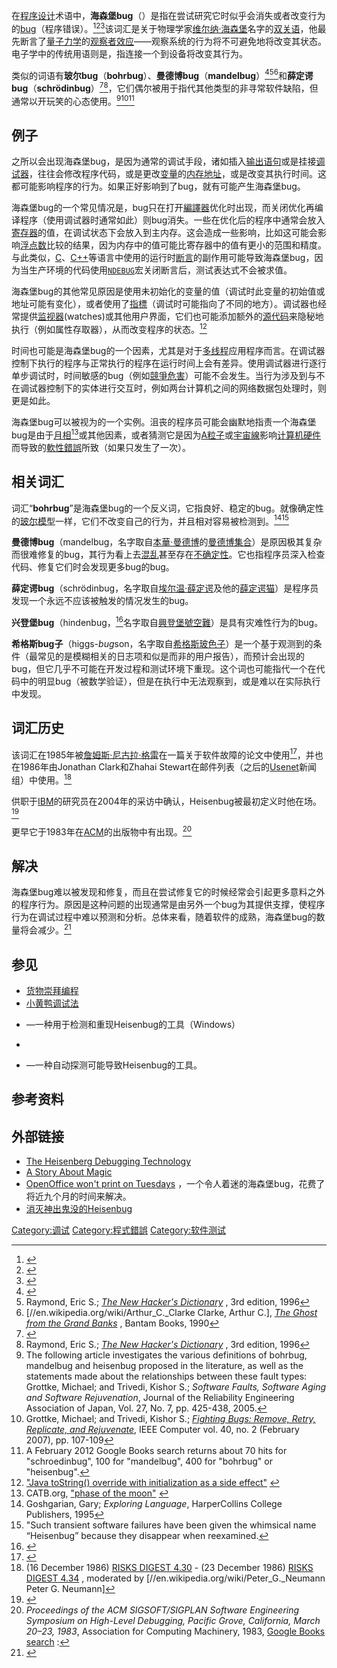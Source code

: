 在[[程序设计|程序设计]]术语中，'''海森堡bug'''（{{lang-en|'''heisenbug'''}}）是指在尝试研究它时似乎会消失或者改变行为的[[程序错误|bug]]（程序错误）。<ref name="jarhei">{{Cite web|url=http://catb.org/jargon/html/H/heisenbug.html|title=The Jargon File: heisenbug|accessdate=2017-04-09|archive-date=2012-09-05|archive-url=https://web.archive.org/web/20120905011442/http://www.catb.org/jargon/html/H/heisenbug.html|dead-url=no}}</ref><ref>{{cite journal|title=飘忽无定的海森堡BUG教你搞定幽灵问题|journal=程序员：游戏创造|date=2008年|issue=4|url=http://www.cqvip.com/qk/87226a/200804/27041918.html|accessdate=2017-04-09|archive-date=2017-04-10|archive-url=https://web.archive.org/web/20170410050601/http://www.cqvip.com/qk/87226a/200804/27041918.html|dead-url=no}}</ref><ref>{{cite web|title=Bug的类型|url=http://www.vaikan.com/types-of-bugs/|website=外刊IT评论|accessdate=2017-04-09|archive-url=https://web.archive.org/web/20170409202820/http://www.vaikan.com/types-of-bugs/|archive-date=2017-04-09|dead-url=yes}}</ref>该词汇是关于物理学家[[维尔纳·海森堡|维尔纳·海森堡]]名字的[[双关语|双关语]]，他最先断言了[[量子力学|量子力学]]的[[观察者效应|观察者效应]]——观察系统的行为将不可避免地将改变其状态。电子学中的传统用语则是{{tsl|en|Probe effect|探针效应}}，指连接一个{{tsl|en|Test probe|测试探针}}到设备将改变其行为。

类似的词语有'''玻尔bug'''（'''bohrbug'''）、'''曼德博bug'''（'''mandelbug'''）<ref name="jarman">{{Cite web|url=http://catb.org/jargon/html/M/mandelbug.html|title=The Jargon File: Mandelbug|accessdate=2013-09-05|publisher=Catb.org|archive-date=2013-09-08|archive-url=https://web.archive.org/web/20130908164410/http://www.catb.org/jargon/html/M/mandelbug.html|dead-url=no}}</ref><ref>Raymond, Eric S.; [https://books.google.com/books?id=g80P_4v4QbIC&pg=PA295&dq=mandelbug ''The New Hacker's Dictionary''] {{Wayback|url=https://books.google.com/books?id=g80P_4v4QbIC&pg=PA295&dq=mandelbug |date=20161207155654 }}, 3rd edition, 1996</ref><ref>[//en.wikipedia.org/wiki/Arthur_C._Clarke Clarke, Arthur C.], [http://www.google.ca/search?tbm=bks&q=%22The+Mandelbug.+Get+Ada+to+explain+it+to+you+someday.%22 ''The Ghost from the Grand Banks''] {{Wayback|url=http://www.google.ca/search?tbm=bks&q=%22The+Mandelbug.+Get+Ada+to+explain+it+to+you+someday.%22 |date=20181004234239 }}, Bantam Books, 1990</ref>和'''薛定谔bug'''（'''schrödinbug'''）<ref name="jarsch">{{Cite web|url=http://www.catb.org/jargon/html/S/schroedinbug.html|title=The Jargon File: Schroedinbug|accessdate=2013-09-05|publisher=Catb.org|archive-date=2013-09-08|archive-url=https://web.archive.org/web/20130908164221/http://www.catb.org/jargon/html/S/schroedinbug.html|dead-url=no}}</ref><ref>Raymond, Eric S.; [https://books.google.com/books?id=g80P_4v4QbIC&pg=PA397&dq=schroedinbug ''The New Hacker's Dictionary''] {{Wayback|url=https://books.google.com/books?id=g80P_4v4QbIC&pg=PA397&dq=schroedinbug |date=20161207124824 }}, 3rd edition, 1996</ref>，它们偶尔被用于指代其他类型的非寻常软件缺陷，但通常以开玩笑的心态使用。<ref>The following article investigates the various definitions of bohrbug, mandelbug and heisenbug proposed in the literature, as well as the statements made about the relationships between these fault types: Grottke, Michael; and Trivedi, Kishor S.; ''Software Faults, Software Aging and Software Rejuvenation'', Journal of the Reliability Engineering Association of Japan, Vol. 27, No. 7, pp. 425-438, 2005.</ref><ref>Grottke, Michael; and Trivedi, Kishor S.; [https://web.archive.org/web/20100327174716/http://www.computer.org/portal/web/csdl/doi/10.1109/MC.2007.55 ''Fighting Bugs: Remove, Retry, Replicate, and Rejuvenate''], IEEE Computer vol. 40, no. 2 (February 2007), pp. 107-109</ref><ref>A February 2012 Google Books search returns about 70 hits for "schroedinbug", 100 for "mandelbug", 400 for "bohrbug" or "heisenbug".</ref>

== 例子 ==
之所以会出现海森堡bug，是因为通常的调试手段，诸如插入[[I/O|输出语句]]或是挂接[[调试工具|调试器]]，往往会修改程序代码，或是更改[[变量|变量]]的[[内存地址|内存地址]]，或是改变其执行时间。这都可能影响程序的行为。如果正好影响到了bug，就有可能产生海森堡bug。

海森堡bug的一个常见情况是，bug只在打开[[編譯器|編譯器]]优化时出现，而关闭优化再编译程序（使用调试器时通常如此）则bug消失。一些在优化后的程序中通常会放入[[寄存器|寄存器]]的值，在调试状态下会放入到主内存。这会造成一些影响，比如这可能会影响[[浮点数|浮点数]]比较的结果，因为内存中的值可能比寄存器中的值有更小的范围和精度{{fact}}。与此类似，[[C语言|C]]、[[C++|C++]]等语言中使用的运行时[[斷言_(程式)|断言]]的副作用可能导致海森堡bug，因为当生产环境的代码使用<code>[[Assert.h|NDEBUG]]</code>宏关闭断言后，测试表达式不会被求值。

海森堡bug的其他常见原因是使用未初始化的变量的值（调试时此变量的初始值或地址可能有变化），或者使用了{{tsl|en|Fandango on core||无效的}}[[指標_(電腦科學)|指標]]（调试时可能指向了不同的地方）。调试器也经常提供[[断点|监视器]](watches)或其他用户界面，它们也可能添加额外的[[源代码|源代码]]来隐秘地执行（例如属性存取器），从而改变程序的状态。<ref>[http://debuggers.co/java/enterprise/2014/06/17/Kyle-Harr.html "Java toString() override with initialization as a side effect"] {{webarchive|url=https://web.archive.org/web/20141230005029/http://debuggers.co/java/enterprise/2014/06/17/Kyle-Harr.html |date=2014-12-30 }}</ref>

时间也可能是海森堡bug的一个因素，尤其是对于[[多线程|多线程]]应用程序而言。在调试器控制下执行的程序与正常执行的程序在运行时间上会有差异。使用调试器进行逐行单步调试时，时间敏感的bug（例如[[競爭危害|競爭危害]]）可能不会发生。当行为涉及到与不在调试器控制下的实体进行交互时，例如两台计算机之间的网络数据包处理时，则更是如此。

海森堡bug可以被视为{{tsl|en|Observer effect (information technology)|信息技术中的观察者效应}}的一个实例。沮丧的程序员可能会幽默地指责一个海森堡bug是由于[[月相|月相]]<ref>CATB.org, [http://www.catb.org/jargon/html/P/phase-of-the-moon.html "phase of the moon"] {{Wayback|url=http://www.catb.org/jargon/html/P/phase-of-the-moon.html |date=20170411231703 }}</ref>或其他因素，或者猜测它是因为[[Α粒子|Α粒子]]或[[宇宙線|宇宙線]]影响[[计算机硬件|计算机硬件]]而导致的[[軟性錯誤|軟性錯誤]]所致（如果只发生了一次）。

== 相关词汇 ==
词汇“'''bohrbug'''”是海森堡bug的一个反义词，它指良好、稳定的bug。就像确定性的[[玻尔模型|玻尔模型]]一样，它们不改变自己的行为，并且相对容易被检测到。<ref>Goshgarian, Gary; ''Exploring Language'', HarperCollins College Publishers, 1995</ref><ref>"Such transient software failures have been given the whimsical name “Heisenbug” because they disappear when reexamined. </ref>

'''曼德博bug'''（mandelbug，名字取自[[本華·曼德博|本華·曼德博]]的[[曼德博集合|曼德博集合]]）是原因极其复杂而很难修复的bug，其行为看上去[[混沌理论|混乱]]甚至存在[[确定性模型|不确定性]]。它也指程序员深入检查代码、修复它们时会发现更多bug的bug。{{Fact|date=August 2016}}

'''薛定谔bug'''（schrödinbug，名字取自[[埃尔温·薛定谔|埃尔温·薛定谔]]及他的[[薛定谔猫|薛定谔猫]]）是程序员发现一个永远不应该被触发的情况发生的bug。{{Fact|date=August 2016}}

'''兴登堡bug'''（hindenbug，<ref>{{Cite web|url=http://c2.com/cgi/wiki?HindenBug|title=Hinden Bug|accessdate=2017-04-09|archive-date=2013-09-21|archive-url=https://web.archive.org/web/20130921055632/http://c2.com/cgi/wiki?HindenBug|dead-url=no}}</ref>{{Better source|date=August 2016}}名字取自[[興登堡號空難|興登堡號空難]]）是具有灾难性行为的bug。

'''希格斯bug子'''（higgs-''bug''son，名字取自[[希格斯玻色子|希格斯玻色子]]）是一个基于观测到的条件（最常见的是模糊相关的日志项和似是而非的用户报告），而预计会出现的bug，但它几乎不可能在开发过程和测试环境下重现。这个词也可能指代一个在代码中的明显bug（被数学验证），但是在执行中无法观察到，或是难以在实际执行中发现。

== 词汇历史 ==
该词汇在1985年被[[詹姆斯·尼古拉·格雷|詹姆斯·尼古拉·格雷]]在一篇关于软件故障的论文中使用<ref>{{Cite web|url=http://citeseer.ist.psu.edu/viewdoc/summary?doi=10.1.1.59.6561 <!-- http://www.hpl.hp.com/techreports/tandem/TR-85.7.pdf -->|title=Why Do Computers Stop And What Can Be Done About It?|last=Gray|first=Jim|year=1985|work=Technical Report 85.7|publisher=Tandem Computers|accessdate=2017-04-09|archive-date=2014-12-19|archive-url=https://web.archive.org/web/20141219140359/http://citeseer.ist.psu.edu/viewdoc/summary?doi=10.1.1.59.6561|dead-url=no}}</ref>，并也在1986年由Jonathan Clark和Zhahai Stewart在邮件列表（之后的[[Usenet|Usenet]]新闻组）{{tsl|en|comp.risks}}中使用。<ref name="risks">(16 December 1986) [https://groups.google.com/group/mod.risks/browse_thread/thread/cc68771824a79d3f RISKS DIGEST 4.30] - (23 December 1986) [https://groups.google.com/group/mod.risks/browse_thread/thread/83a6ad844eda93e0/5e061e6da0c2dbfc?lnk=st&q=heisenbug&rnum=896#5e061e6da0c2dbfc RISKS DIGEST 4.34] {{Wayback|url=https://groups.google.com/group/mod.risks/browse_thread/thread/83a6ad844eda93e0/5e061e6da0c2dbfc?lnk=st&q=heisenbug&rnum=896#5e061e6da0c2dbfc |date=20121109091412 }}, moderated by [//en.wikipedia.org/wiki/Peter_G._Neumann Peter G. Neumann]</ref>

供职于[[IBM|IBM]]的研究员{{tsl|en|Bruce Lindsay (IBM Fellow)|Bruce Lindsay}}在2004年的{{tsl|en|ACM Queue}}采访中确认，Heisenbug被最初定义时他在场。<ref>{{Cite web|url=http://queue.acm.org/detail.cfm?id=1036486|title="A Conversation with Bruce Lindsay", ACM Queue vol. 2, no. 8 - November 2004|accessdate=2013-09-05|publisher=Queue.acm.org|archive-date=2013-05-30|archive-url=https://web.archive.org/web/20130530195406/http://queue.acm.org/detail.cfm?id=1036486|dead-url=no}}</ref>{{what}}

更早它于1983年在[[计算机协会|ACM]]的出版物中有出现。<ref>''Proceedings of the ACM SIGSOFT/SIGPLAN Software Engineering Symposium on High-Level Debugging, Pacific Grove, California, March 20–23, 1983'', Association for Computing Machinery, 1983, [http://www.google.ca/search?tbm=bks&q=an+instance+of+such+a+bug+was+called+a+%22Heisenbug%22+by+one+participant Google Books search] {{Wayback|url=http://www.google.ca/search?tbm=bks&q=an+instance+of+such+a+bug+was+called+a+%22Heisenbug%22+by+one+participant |date=20181004235115 }}:</ref>

== 解决 ==
海森堡bug难以被发现和修复，而且在尝试修复它的时候经常会引起更多意料之外的程序行为。原因是这种问题的出现通常是由另外一个bug为其提供支撑，使程序行为在调试过程中难以预测和分析。总体来看，随着软件的成熟，海森堡bug的数量将会减少。<ref>{{Cite book|url=https://www.worldcat.org/oclc/225378026|title=Reliable distributed systems : technologies, Web services, and applications|last=P.|first=Birman, Kenneth|date=2005|publisher=Springer|isbn=0387276017|location=New York|oclc=225378026|access-date=2019-08-06|archive-date=2018-02-24|archive-url=https://web.archive.org/web/20180224173209/https://www.worldcat.org/oclc/225378026|dead-url=no}}</ref>

== 参见 ==
* [[货物崇拜编程|货物崇拜编程]]
*[[小黄鸭调试法|小黄鸭调试法]]
* {{tsl|en|CHESS model checker|CHESS模型检查器}}—一种用于检测和重现Heisenbug的工具（Windows）
* {{tsl|en|Memory debugger|内存调试器}}
* {{tsl|en|Jinx Debugger|Jinx调试器}}—一种自动探测可能导致Heisenbug的工具。

== 参考资料 ==
{{Reflist|30em}}

== 外部链接 ==
* [http://sourceware.org/gdb/talks/esc-west-1999/ The Heisenberg Debugging Technology] {{Wayback|url=http://sourceware.org/gdb/talks/esc-west-1999/ |date=20170325203513 }}{{en}}
* [https://web.archive.org/web/20101216173357/http://ftp.sunet.se/jargon/html/magic-story.html A Story About Magic]{{en}}
* [https://bugs.launchpad.net/ubuntu/+source/cupsys/+bug/255161 OpenOffice won't print on Tuesdays] {{Wayback|url=https://bugs.launchpad.net/ubuntu/+source/cupsys/+bug/255161 |date=20211023130904 }}{{en}}，一个令人着迷的海森堡bug，花费了将近九个月的时间来解决。
* [http://www.infoq.com/cn/articles/exterminating-heisenbugs 消灭神出鬼没的Heisenbug] {{Wayback|url=http://www.infoq.com/cn/articles/exterminating-heisenbugs |date=20170410050453 }}{{zh-cn}}

[[Category:调试|Category:调试]]
[[Category:程式錯誤|Category:程式錯誤]]
[[Category:软件测试|Category:软件测试]]